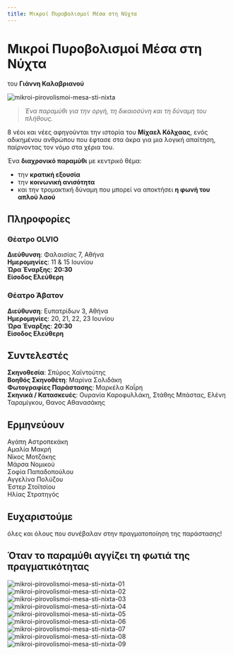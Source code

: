 ```yaml
---
title: Μικροί Πυροβολισμοί Μέσα στη Νύχτα
---
```


<Seo 
  title="Μικροί Πυροβολισμοί Μέσα στη Νύχτα"
  description="Ένα παραμύθι για την οργή, τη δικαιοσύνη και τη δύναμη του πλήθους"
  image="https://theatrikiopa.vercel.app/img/mikroi-pirovolismoi-mesa-sti-nixta/poster.png"
  imageAlt="Αφίσα της παράστασης Μικροί Πυροβολισμοί Μέσα στη Νύχτα"
  url="https://theatrikiopa.vercel.app/parastaseis/202X/mikroi-pirovolismoi-mesa-sti-nixta"
/>

# Μικροί Πυροβολισμοί Μέσα στη Νύχτα  
του **Γιάννη Καλαβριανού**

![mikroi-pirovolismoi-mesa-sti-nixta](/img/mikroi-pirovolismoi-mesa-sti-nixta/poster.png)

> _Ένα παραμύθι για την οργή, τη δικαιοσύνη και τη δύναμη του πλήθους._

<ResponsiveYouTube videoId="shorts/AJm-CZqeyLs" />

8 νέοι και νέες αφηγούνται την ιστορία του **Μίχαελ Κόλχαας**, ενός αδικημένου ανθρώπου που έφτασε στα άκρα για μια λογική απαίτηση, παίρνοντας τον νόμο στα χέρια του.

Ένα **διαχρονικό παραμύθι** με κεντρικό θέμα:
- την **κρατική εξουσία**  
- την **κοινωνική ανισότητα**  
- και την τρομακτική δύναμη που μπορεί να αποκτήσει **η φωνή του απλού λαού**

## Πληροφορίες
### Θέατρο OLVIO  
**Διεύθυνση**: Φαλαισίας 7, Αθήνα  
**Ημερομηνίες**: 11 & 15 Ιουνίου  
**Ώρα Έναρξης**: **20:30**  
**Είσοδος Ελεύθερη**  
<GoogleMapEmbed src="https://google.com/maps/embed?pb=!1m18!1m12!1m3!1d3144.8218919560964!2d23.706791875893273!3d37.98128567193419!2m3!1f0!2f0!3f0!3m2!1i1024!2i768!4f13.1!3m3!1m2!1s0x14a1bcdc23c55a7f%3A0x7723673cf7c89ab6!2sOLVIO%20theater!5e0!3m2!1sel!2sca!4v1748537175563!5m2!1sel!2sca"/>

### Θέατρο Άβατον  
**Διεύθυνση**: Ευπατρίδων 3, Αθήνα  
**Ημερομηνίες**: 20, 21, 22, 23 Ιουνίου  
**Ώρα Έναρξης**: **20:30**  
**Είσοδος Ελεύθερη**  
<GoogleMapEmbed src="https://google.com/maps/embed?pb=!1m18!1m12!1m3!1d3144.8875045136874!2d23.71056357589312!3d37.979754571934414!2m3!1f0!2f0!3f0!3m2!1i1024!2i768!4f13.1!3m3!1m2!1s0x14a1bce0b04a05c5%3A0xaeac96ecfdcfef6c!2zzpjOrc6xz4TPgc6_IM6GzrLOsc-Ezr_OvQ!5e0!3m2!1sel!2sca!4v1748537403457!5m2!1sel!2sca"/>

## Συντελεστές
**Σκηνοθεσία**: Σπύρος Χαϊντούτης  
**Βοηθός Σκηνοθέτη**: Μαρίνα Σολιδάκη  
**Φωτογραφίες Παράστασης**: Μαρκέλα Καΐρη  
**Σκηνικά / Κατασκευές**: Ουρανία Καροφυλλάκη, Στάθης Μπάστας, Ελένη Ταραμίγκου, Θανος Αθανασάκης

## Ερμηνεύουν
Αγάπη Αστροπεκάκη  
Αμαλία Μακρή  
Νίκος Μοτζάκης  
Μάρσα Νομικού  
Σοφία Παπαδοπούλου   
Αγγελίνα Πολύζου  
Έστερ Στοϊτσίου  
Ηλίας Στρατηγός

## Ευχαριστούμε
όλες και όλους που συνέβαλαν στην πραγματοποίηση της παράστασης!

## Όταν το παραμύθι αγγίζει τη φωτιά της πραγματικότητας
![mikroi-pirovolismoi-mesa-sti-nixta-01](/img/mikroi-pirovolismoi-mesa-sti-nixta/01.png)
![mikroi-pirovolismoi-mesa-sti-nixta-02](/img/mikroi-pirovolismoi-mesa-sti-nixta/02.png)
![mikroi-pirovolismoi-mesa-sti-nixta-03](/img/mikroi-pirovolismoi-mesa-sti-nixta/03.png)
![mikroi-pirovolismoi-mesa-sti-nixta-04](/img/mikroi-pirovolismoi-mesa-sti-nixta/04.png)
![mikroi-pirovolismoi-mesa-sti-nixta-05](/img/mikroi-pirovolismoi-mesa-sti-nixta/05.png)
![mikroi-pirovolismoi-mesa-sti-nixta-06](/img/mikroi-pirovolismoi-mesa-sti-nixta/06.png)
![mikroi-pirovolismoi-mesa-sti-nixta-07](/img/mikroi-pirovolismoi-mesa-sti-nixta/07.png)
![mikroi-pirovolismoi-mesa-sti-nixta-08](/img/mikroi-pirovolismoi-mesa-sti-nixta/08.png)
![mikroi-pirovolismoi-mesa-sti-nixta-09](/img/mikroi-pirovolismoi-mesa-sti-nixta/09.png)

